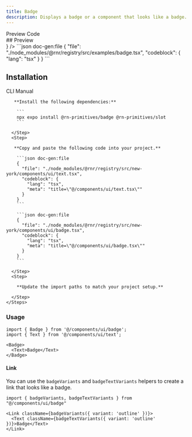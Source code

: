 ```yaml
---
title: Badge
description: Displays a badge or a component that looks like a badge.
---
```



<div className="h-5"/>

<Tabs defaultValue="preview">
  <TabsList>
    <TabsTrigger value="preview">Preview</TabsTrigger>
    <TabsTrigger value="code">Code</TabsTrigger>
  </TabsList>
  <TabsContent value="preview">
    <div id="preview" className='*:hidden scroll-m-20' aria-hidden>
      ## Preview
    </div> 
    <PreviewCard preview={<BadgePreview />} />
  </TabsContent>
  <TabsContent value="code">
    ```json doc-gen:file
    {
      "file": "./node_modules/@rnr/registry/src/examples/badge.tsx",
      "codeblock": {
        "lang": "tsx"
      }
    }
    ```
  </TabsContent>
</Tabs>


## Installation

<Tabs defaultValue="cli">
  <TabsList>
    <TabsTrigger id="cli" value="cli">CLI</TabsTrigger>
    <TabsTrigger id="manual" value="manual">Manual</TabsTrigger>
  </TabsList>
  <TabsContent value="cli">
     <CommandTabs args={["add", "badge"]}/>
  </TabsContent>
  <TabsContent value="manual">
    <Steps> 
      <Step>
 
       **Install the following dependencies:**

        ```
        npx expo install @rn-primitives/badge @rn-primitives/slot
        ```

      </Step>
      <Step>
 
       **Copy and paste the following code into your project.**

        ```json doc-gen:file
        {
          "file": "./node_modules/@rnr/registry/src/new-york/components/ui/text.tsx",
          "codeblock": {
            "lang": "tsx",
            "meta": "title=\"@/components/ui/text.tsx\""
          }
        }
        ```

        ```json doc-gen:file
        {
          "file": "./node_modules/@rnr/registry/src/new-york/components/ui/badge.tsx",
          "codeblock": {
            "lang": "tsx",
            "meta": "title=\"@/components/ui/badge.tsx\""
          }
        }
        ```
 
      </Step>
      <Step>

        **Update the import paths to match your project setup.**

      </Step>
    </Steps>

  </TabsContent>
</Tabs>

### Usage

```tsx
import { Badge } from '@/components/ui/badge';
import { Text } from '@/components/ui/text';

```

```tsx
<Badge>
  <Text>Badge</Text>
</Badge>
```

#### Link

You can use the `badgeVariants` and `badgeTextVariants` helpers to create a link that looks like a badge.

```tsx
import { badgeVariants, badgeTextVariants } from "@/components/ui/badge"
```

```tsx
<Link className={badgeVariants({ variant: 'outline' })}>
  <Text className={badgeTextVariants({ variant: 'outline' })}>Badge</Text>
</Link>
```